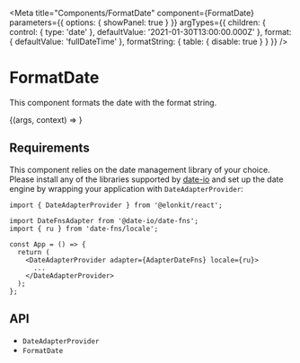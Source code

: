 

<Meta
  title="Components/FormatDate"
  component={FormatDate}
  parameters={{
    options: { showPanel: true }
  }}
  argTypes={{
    children: {
      control: { type: 'date' },
      defaultValue: '2021-01-30T13:00:00.000Z'
    },
    format: {
      defaultValue: 'fullDateTime'
    },
    formatString: {
      table: {
        disable: true
      }
    }
  }}
/>

# FormatDate

This component formats the date with the format string.

<Canvas>
  <Story name="Demo">{(args, context) => <FormatDate {...args} />}</Story>
</Canvas>

<ArgsTable story="Demo" />

## Requirements

This component relies on the date management library of your choice. Please install any of the libraries supported by
[date-io](https://github.com/dmtrKovalenko/date-io) and set up the date engine by wrapping your application with
`DateAdapterProvider`:

```tsx
import { DateAdapterProvider } from '@elonkit/react';

import DateFnsAdapter from '@date-io/date-fns';
import { ru } from 'date-fns/locale';

const App = () => {
  return (
    <DateAdapterProvider adapter={AdapterDateFns} locale={ru}>
      ...
    </DateAdapterProvider>
  );
};
```

## API

<ul>
  <li>
    <LinkTo kind="components-api-dateadapterprovider" story="page">
      <code>DateAdapterProvider</code>
    </LinkTo>
  </li>
  <li>
    <LinkTo kind="components-api-formatdate" story="page">
      <code>FormatDate</code>
    </LinkTo>
  </li>
</ul>

